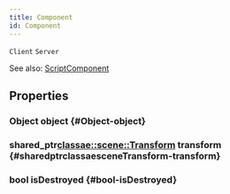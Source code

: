 ```yaml
---
title: Component
id: Component
---
```

`Client`
`Server`

See also: [ScriptComponent](ScriptComponent)

## Properties

### Object object {#Object-object}

### shared_ptr<classae::scene::Transform> transform {#sharedptrclassaesceneTransform-transform}

### bool isDestroyed {#bool-isDestroyed}

